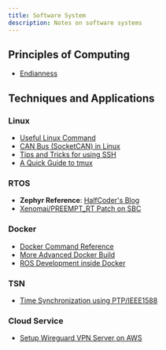 ```yaml
---
title: Software System
description: Notes on software systems
---
```


## Principles of Computing

* [Endianness](/tech-notes/system/software/endianness)

## Techniques and Applications

### Linux

* [Useful Linux Command](/tech-notes/system/linux/command)
* [CAN Bus (SocketCAN) in Linux](/tech-notes/system/linux/canbus)
* [Tips and Tricks for using SSH](/tech-notes/system/linux/ssh)
* [A Quick Guide to tmux](/tech-notes/system/linux/tmux)

### RTOS

* **Zephyr Reference**: [HalfCoder's Blog](https://lgl88911.github.io/)
* [Xenomai/PREEMPT_RT Patch on SBC](/tech-notes/system/hardware)

### Docker

* [Docker Command Reference](/tech-notes/system/application/docker-cmdref)
* [More Advanced Docker Build](/tech-notes/system/application/docker-advanced-build)
* [ROS Development inside Docker](/tech-notes/system/application/ros-inside-docker)

### TSN

* [Time Synchronization using PTP/IEEE1588](/tech-notes/system/application/time-sync-using-ptp)

### Cloud Service

* [Setup Wireguard VPN Server on AWS](/tech-notes/system/application/wireguard-on-aws)
